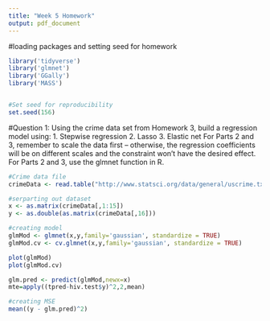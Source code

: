 ```yaml
---
title: "Week 5 Homework"
output: pdf_document
---
```


#loading packages and setting seed for homework
```r
library('tidyverse')
library('glmnet')
library('GGally')
library('MASS')


#Set seed for reproducibility
set.seed(156)

```

#Question 1:
Using the crime data set from Homework 3, build a regression model using:
1. Stepwise regression
2. Lasso
3. Elastic net
For Parts 2 and 3, remember to scale the data first – otherwise, the regression coefficients will be on
different scales and the constraint won’t have the desired effect.
For Parts 2 and 3, use the glmnet function in R. 

```r
#Crime data file 
crimeData <- read.table("http://www.statsci.org/data/general/uscrime.txt", header = TRUE)

#serparting out dataset
x <- as.matrix(crimeData[,1:15])
y <- as.double(as.matrix(crimeData[,16]))

#creating model 
glmMod <- glmnet(x,y,family='gaussian', standardize = TRUE)
glmMod.cv <- cv.glmnet(x,y,family='gaussian', standardize = TRUE)

plot(glmMod)
plot(glmMod.cv)

glm.pred <- predict(glmMod,newx=x)
mte=apply((tpred-hiv.test$y)^2,2,mean)

#creating MSE
mean((y - glm.pred)^2)


```

